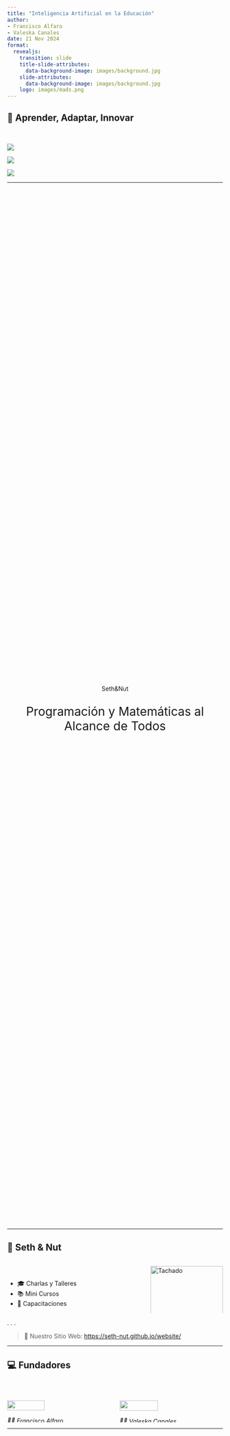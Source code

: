 ```yaml
---
title: "Inteligencia Artificial en la Educación"
author: 
- Francisco Alfaro
- Valeska Canales
date: 21 Nov 2024
format: 
  revealjs:
    transition: slide
    title-slide-attributes: 
      data-background-image: images/background.jpg
    slide-attributes:
      data-background-image: images/background.jpg
    logo: images/mads.png
---
```


## 🔄 Aprender, Adaptar, Innovar {background-image="images/background.jpg" background-opacity="0.25"}

::: r-stack
<br>

![](images/online.jpg){.fragment .fade-in-then-out fig-align="left"}

![](images/techs.png){.fragment .fade-in-then-out fig-align="center"}

![](images/activa2.jpg){.fragment fig-align="right"}
:::

------------------------------------------------------------------------

##  {background-image="images/background_slides3.png" background-opacity="0.3"}

::: {style="display: flex; justify-content: center; align-items: center; height: 60vh; flex-direction: column; text-align: center;"}
[Seth&Nut]{style="font-size: 1em"}

[Programación y Matemáticas al Alcance de Todos]{style="font-size: 2em"}
:::

------------------------------------------------------------------------

## 💼 Seth & Nut {background-image="images/background.jpg" background-opacity="0.25"}

::: columns
::: {.column .incremental width="65%"}
<br>

-   🎓 Charlas y Talleres
-   📚 Mini Cursos
-   🌟 Capacitaciones
:::

::: {.column width="35%"}
<img src="images/logo_sn.png" alt="Tachado" style="width: 100%; align: center;"/>
:::
:::

. . .

> 🔗 Nuestro Sitio Web: <https://seth-nut.github.io/website/>

------------------------------------------------------------------------

## 💻 Fundadores {background-image="images/background.jpg" background-opacity="0.25"}

<br>

::: columns
::: {.column width="50%"}
![](images/fran_02.png){fig-align="center" width="60%"}\
*👨‍💻 Francisco Alfaro*
:::

::: {.column .fragment width="50%"}
![](images/vale_03.png){fig-align="center" width="61%"}\
*👩‍💻 Valeska Canales*
:::
:::

------------------------------------------------------------------------

##  {background-image="images/background_slides3.png" background-opacity="0.3"}

::: {style="display: flex; justify-content: center; align-items: center; height: 60vh; flex-direction: column; text-align: center;"}
[Inteligencia Aritifical]{style="font-size: 1em"}

[¿ Qué hacemos con la Inteligencia Artificial?]{style="font-size: 2em"}
:::

------------------------------------------------------------------------

## Quarto {background-image="images/background.jpg" background-opacity="0.25"}

::: columns
::: {.column width="60%"}
<br>

Un sistema abierto para publicaciones científicas con markdown y código interactivo (Python/R).
:::

::: {.column width="40%"}
![](images/quarto2.png)
:::
:::

------------------------------------------------------------------------

##  {background-image="images/background.jpg" background-opacity="0.25"}

::: columns
::: {.column width="40%"}
[Código: example.qmd]{style="font-size: 0.5em; color: gray"}

```         
---
title: "Habits"
author: "John Doe"
format:
  revealjs:
    transition: fade
    theme: black
    toc: true
    center: true
---

## Getting up

- Turn off alarm
- Get out of bed

---

## Going to sleep 
::: { .incremental }

- Get in bed
- Count sheep

:::
```
:::

::: {.column width="60%"}
[Slides: example.html]{style="font-size: 0.5em; color: gray"}

```{=html}
<iframe width=600 height=400 src="images/quarto_min.html"></iframe>
```
:::
:::

------------------------------------------------------------------------

## 📊 Interactividad con Quarto {background-image="images/background.jpg" background-opacity="0.25"}

```pyodide-python
import matplotlib.pyplot as plt
categorias = ['Sí', 'No']
valores = [20, 10]
plt.figure(figsize=(5, 3))
plt.bar(categorias, valores, color=['lightblue', 'salmon'])
plt.title('😊 ¿Te gusta la presentación hasta ahora? 😊')
plt.show()
```

------------------------------------------------------------------------

## 🎓 Talleres {background-image="images/background.jpg" background-opacity="0.25"}

<br>

::: columns
::: {.column width="50%" align="center"}
![](images/pyschool.png){width="250"}\
[🐍 PySchool Chile](https://fralfaro.github.io/pyschool_content)
:::

::: {.column width="50%" align="center"}
![](images/dmat.jpg){width="350"}\
[🔢 Olimpiadas USM 2024](https://fralfaro.github.io/DMAT-SJ-Olimpiadas)
:::
:::

------------------------------------------------------------------------

## Streamlit {background-image="images/background.jpg" background-opacity="0.25"}

::: columns
::: {.column width="60%"}
<br><br> Es una herramienta de código abierto que facilita la creación de aplicaciones web interactivas utilizando únicamente Python.
:::

::: {.column width="40%"}
<br> ![](./images/streamlit.png)
:::
:::

------------------------------------------------------------------------

## Streamlit: Ejemplo {background-image="images/background.jpg" background-opacity="0.25"}

::: columns
::: {.column width="50%"}
``` python
import streamlit as st

# Título principal de la aplicación
st.title("Hola Streamlit")

# Mensaje principal con nombres y emoticón fijos
mensaje = "Darwin y Patricia son mejores amigos 😊"
st.write(mensaje)

# Imagen decorativa
st.image(
    "https://www.svgrepo.com/show/397758/people-hugging.svg",
    caption="Amigos",
    width=200  # Ajuste del tamaño de la imagen
)

# Footer
st.markdown(
    """
    ---
    Gracias por usar esta aplicación interactiva 🎈
    """
)
```
:::

::: {.column .fragment width="50%"}
![](images/streamlit_example.png){fig-align="center" width="85%"}
:::
:::

. . .

::: {style="text-align: center; margin-top: -30px;"}
[(C) Ejemplo en Streamlit - Playground.](https://streamlit.io/playground?example=geospatial&code=H4sIAAAAAAAAA4VTPY8TMRDt91eMTJOTLsldEDpASnECHTR8SKFDKJo4cxsHr23Z3ts7TunRCfHR0aA0dIgCISH6_BP-APkJjHc3JCcKtpnZGb_n52ePKpz1EUL0hIVWETDwT5bdgGerr7HUFpxXRiqHGqYEGgGdVhKlWn03WYi9qKKmjnhouTXasIi9xDBSU5qgB2kNY4P0ytUwuADLmTUUEie3T1Ve-i1naIAb7iftYmbdaVZeRW7e26CBNBRkAs5pR_NFKlNho5JM3muEbQiBTGq3jOCQWRz5YA1q9YorW8rM2GLi6RCGsCuQzuNYGVfGjnhcL4BDsQ_iPvpKGd6sQQ3-ixok1FOMXkmFjGsUs2_XgIE0yTix5x0xSmk6BUJptgdkmudivfx4lfh-ffr8--e7lK2XH7408c2yie9_iBe1F4_-sYxNqa_ZZRs7h3AqLlsDFmxpmw8WwFaxQ3Pr2UwsVG4DXG60L0S6ruaaWqZ6x-PcU87mlqxdFZhTeh3SeozqDBOkLnYy4E_MYnThbr9fVVUvnDHS2Z60RT_MbNW_eefo6NbtviPrNHVnZZ4rk6dlYr9GS3SRLRqK41paWy0DjaXVZWHGlZrG2fAEdaCm1xQGBwcALHRehkgsTkPEAlffbDsCjeqsPs2JtZF8kl2gfzm1lWmVC1HHbrdbxwfpffNw8bixgvS2Qrw2TKAME6FMLsB6-fb1X5q97A_oi2bFpgMAAA){style="font-size: 0.75em; color: gray"}
:::

------------------------------------------------------------------------

### Streamlit: Ejemplo

<img src="./images/Streamlit-Prophet.gif" style="width:50%;"/>

------------------------------------------------------------------------

## 🚀 Aplicaciones {background-image="images/background.jpg" background-opacity="0.25"}

<br>

::: columns
::: {.column width="50%" align="center"}
![](images/st_01.png){width="90%"}\
[🍰 ¿Qué voy a comer hoy?](https://recetas-ai.streamlit.app/)
:::

::: {.column width="50%" align="center"}
![](images/st_02.png){width="100%"}\
[⚖️ Ley Protección de Datos](https://leyes-datos-chile.streamlit.app/)
:::
:::

------------------------------------------------------------------------

## Usar chatbots de IA para: {background-image="images/background.jpg" background-opacity="0.25"}

::: columns
::: {.column .fragment width="65%"}
<br>

-   Plantillas personalizadas a medida
-   Automatizar estructura del contenido
-   Ahorro de tiempo en diseño
-   Adaptación al estilo y preferencias
:::

::: {.column width="35%"}
![](images/template.png){fig-align="center"}
:::
:::

------------------------------------------------------------------------

## Usar chatbots de IA para: {background-image="images/background.jpg" background-opacity="0.25"}

::: columns
::: {.column .fragment width="60%"}
<br>

-   Analogías y ejemplos
-   Mejores traducciones
-   Prompts para crear imágenes
-   No busques imágenes, créalas!
:::

::: {.column width="40%"}
![](images/choice.jpeg){fig-align="center"}
:::
:::

------------------------------------------------------------------------

## Material de Apoyo {background-image="images/background.jpg" background-opacity="0.25"}

::: {width="55%" align="center"}
![](./images/chat.jpg){width="80%"}
:::

. . .

> 🔗 Charla: [Prompts Perfectos, Respuestas Poderosas](https://github.com/Seth-Nut/resources/blob/main/files/2024_09_13_chatgpt.pdf){style="font-size: 0.85em"}

------------------------------------------------------------------------

##  {background-image="images/background_slides3.png" background-opacity="0.3"}

::: {style="display: flex; justify-content: center; align-items: center; height: 60vh; flex-direction: column; text-align: center;"}
[Conclusiones]{style="font-size: 1em"}

[Aprendizajes de la Charla]{style="font-size: 2em"}
:::

------------------------------------------------------------------------

## 💡 Conclusiones {background-image="images/background.jpg" background-opacity="0.25"}

<br>

::: columns
::: {.column .fragment width="65%"}
<br>

✅ **Aprendizaje Personalizado**.

✅ **Herramientas Dinámicas**.

✅ **Eficiencia en Acción**.

✅ **Innovación Inspiradora**.
:::

::: {.column width="35%"}
<img src="images/pencil2.png" alt="Tachado" style="width: 100%; align: center;"/>
:::
:::

------------------------------------------------------------------------

## 🎉 ¡Gracias por Participar! {background-image="images/background.jpg" background-opacity="0.25"}

::: columns
::: {.column width="50%"}
<br>

❓¿Preguntas?

👏 Responder [encuesta](https://forms.gle/Z6K2PqTEQniK9XdAA)

🥳 Difrutar del Evento!
:::

::: {.column width="50%" align="center"}
![](images/qr_mads.png){width="400"}
:::
:::

> 🔗 Nuestro Sitio Web: [seth-nut.github.io/resources](https://seth-nut.github.io/resources/)


```{=html}
<style>
/* Ajusta el tamaño del título y subtítulo */
.reveal .slides h1 {
  font-size: 2em; /* Tamaño más pequeño para el título */
}

.reveal .slides h2 {
  font-size: 1.5em; /* Tamaño más pequeño para el subtítulo */
}

/* Ajusta el tamaño del texto en los párrafos */
.reveal .slides p {
  font-size: 0.8em; /* Texto más pequeño */
}

/* Ajusta el tamaño de las tablas */
.reveal .slides table {
  font-size: 0.8em; /* Tamaño de fuente más pequeño en las tablas */
  width: 90%; /* Ajusta el ancho de la tabla */
  margin: 0 auto; /* Centra la tabla */
}

/* Ajusta el tamaño de los bullets */
.reveal .slides ul {
  font-size: 0.8em; /* Tamaño de fuente más pequeño en los bullets */

}

.reveal .slide-logo {
   max-height: 2em !important;
}


</style>
```